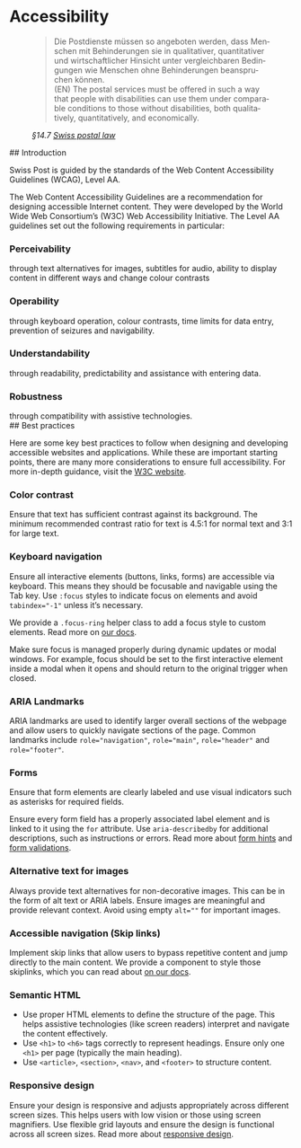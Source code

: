 
<Meta of={AccessibilityStories} />

# Accessibility

<figure className="mb-56">
  <blockquote className="blockquote" lang="de">
    <div className="mb-16">
      Die Postdienste müssen so angeboten werden, dass Menschen mit Behinderungen sie in
      qualitativer, quantitativer und wirtschaftlicher Hinsicht unter vergleichbaren Bedingungen wie
      Menschen ohne Behinderungen beanspruchen können.
    </div>
    <div className="mb-16">
      (EN) The postal services must be offered in such a way that people with disabilities can use
      them under comparable conditions to those without disabilities, both qualitatively,
      quantitatively, and economically.
    </div>
  </blockquote>
  <figcaption className="blockquote-footer">
    <cite>
      §14.7 <a href="https://www.fedlex.admin.ch/eli/cc/2012/585">Swiss postal law</a>
    </cite>
  </figcaption>
</figure>

<div className="light-section pt-8 pb-48">
## Introduction

Swiss Post is guided by the standards of the Web Content Accessibility Guidelines (WCAG), Level AA.

The Web Content Accessibility Guidelines are a recommendation for designing accessible Internet content. They were developed by the World Wide Web Consortium’s (W3C) Web Accessibility Initiative. The Level AA guidelines set out the following requirements in particular:

  <div className="py-12">
    <div className="row g-48">
      <div className="col-md-6">
        <div>
          <post-icon name="eye" style={{ fontSize: '64px' }}></post-icon>
          <div>
            <h3 className="mt-12 h6">Perceivability</h3>
            <div>
              through text alternatives for images, subtitles for audio, ability to display content in
              different ways and change colour contrasts
            </div>
          </div>
        </div>
      </div>
      <div className="col-md-6">
        <div>
          <post-icon name="keyboard" style={{ fontSize: '64px' }}></post-icon>
          <div>
            <h3 className="mt-12 h6">Operability</h3>
            <div>
              through keyboard operation, colour contrasts, time limits for data entry, prevention of
              seizures and navigability.
            </div>
          </div>
        </div>
      </div>
      <div className="col-md-6">
        <div>
          <post-icon name="brain" style={{ fontSize: '64px' }}></post-icon>
          <div>
            <h3 className="mt-12 h6">Understandability</h3>
            <div>through readability, predictability and assistance with entering data.</div>
          </div>
        </div>
      </div>
      <div className="col-md-6">
        <div>
          <post-icon name="preferences" style={{ fontSize: '64px' }}></post-icon>
          <div>
            <h3 className="mt-12 h6">Robustness</h3>
            <div>through compatibility with assistive technologies.</div>
          </div>
        </div>
      </div>
    </div>
  </div>
</div>

<div className="pt-8">
## Best practices

Here are some key best practices to follow when designing and developing accessible websites and applications. While these are important starting points, there are many more considerations to ensure full accessibility. For more in-depth guidance, visit the [W3C website](https://www.w3.org/).

### Color contrast

Ensure that text has sufficient contrast against its background. The minimum recommended contrast ratio for text is 4.5:1 for normal text and 3:1 for large text.

<Canvas sourceState="shown" of={AccessibilityStories.Default} />

### Keyboard navigation

Ensure all interactive elements (buttons, links, forms) are accessible via keyboard. This means they should be focusable and navigable using the Tab key. Use `:focus` styles to indicate focus on elements and avoid `tabindex="-1"` unless it’s necessary.

We provide a `.focus-ring` helper class to add a focus style to custom elements. Read more on [our docs](/?path=/docs/6eea4ad2-d5d2-44bf-a7a5-d5621ecd6c36--docs).

Make sure focus is managed properly during dynamic updates or modal windows. For example, focus should be set to the first interactive element inside a modal when it opens and should return to the original trigger when closed.

<Canvas sourceState="shown" of={AccessibilityStories.Focus} />

### ARIA Landmarks

ARIA landmarks are used to identify larger overall sections of the webpage and allow users to quickly navigate sections of the page. Common landmarks include `role="navigation"`, `role="main"`, `role="header"` and `role="footer"`.

### Forms

Ensure that form elements are clearly labeled and use visual indicators such as asterisks for required fields.

Ensure every form field has a properly associated label element and is linked to it using the `for` attribute.
Use `aria-describedby` for additional descriptions, such as instructions or errors.
Read more about [form hints](/?path=/docs/43525c38-d00c-4632-8cc5-0fb8a0f2a741--docs) and [form validations](/?path=/docs/1aa900d9-aa65-4ae0-b8cd-e6cca6cc3472--docs).

<Canvas sourceState="hidden" of={AccessibilityStories.FormHint} />

### Alternative text for images

Always provide text alternatives for non-decorative images. This can be in the form of alt text or ARIA labels.
Ensure images are meaningful and provide relevant context. Avoid using empty `alt=""` for important images.

<Canvas sourceState="shown" of={AccessibilityStories.AltText} />

### Accessible navigation (Skip links)

Implement skip links that allow users to bypass repetitive content and jump directly to the main content. We provide a component to style those skiplinks, which you can read about [on our docs](/?path=/docs/2fc3b456-19ba-4ede-b1bc-499518f829b1--docs).

### Semantic HTML

- Use proper HTML elements to define the structure of the page. This helps assistive technologies (like screen readers) interpret and navigate the content effectively.
- Use `<h1>` to `<h6>` tags correctly to represent headings. Ensure only one `<h1>` per page (typically the main heading).
- Use `<article>`, `<section>`, `<nav>`, and `<footer>` to structure content.

### Responsive design

Ensure your design is responsive and adjusts appropriately across different screen sizes. This helps users with low vision or those using screen magnifiers.
Use flexible grid layouts and ensure the design is functional across all screen sizes. Read more about [responsive design](/?path=/docs/51785576-8553-4909-8827-fd97de4f874e--docs).

</div>
